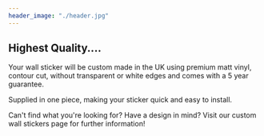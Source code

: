 ```yaml
---
header_image: "./header.jpg"
---
```


## Highest Quality....

Your wall sticker will be custom made in the UK using premium matt vinyl, contour cut, without transparent or white edges and comes with a 5 year guarantee.

Supplied in one piece, making your sticker quick and easy to install.

Can't find what you're looking for? Have a design in mind? Visit our custom wall stickers page for further information!